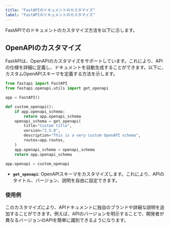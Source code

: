 ```yaml
---
title: "FastAPIのドキュメントのカスタマイズ"
label: "FastAPIのドキュメントのカスタマイズ"
---
```


FastAPIでのドキュメントのカスタマイズ方法を以下に示します。

## OpenAPIのカスタマイズ

FastAPIは、OpenAPIのカスタマイズをサポートしています。これにより、APIの仕様を詳細に定義し、ドキュメントを自動生成することができます。以下に、カスタムOpenAPIスキーマを定義する方法を示します。

```python
from fastapi import FastAPI
from fastapi.openapi.utils import get_openapi

app = FastAPI()

def custom_openapi():
    if app.openapi_schema:
        return app.openapi_schema
    openapi_schema = get_openapi(
        title="Custom title",
        version="2.5.0",
        description="This is a very custom OpenAPI schema",
        routes=app.routes,
    )
    app.openapi_schema = openapi_schema
    return app.openapi_schema

app.openapi = custom_openapi
```

- **`get_openapi`**: OpenAPIスキーマをカスタマイズします。これにより、APIのタイトル、バージョン、説明を自由に設定できます。

### 使用例

このカスタマイズにより、APIドキュメントに独自のブランドや詳細な説明を追加することができます。例えば、APIのバージョンを明示することで、開発者が異なるバージョンのAPIを簡単に識別できるようになります。

```
